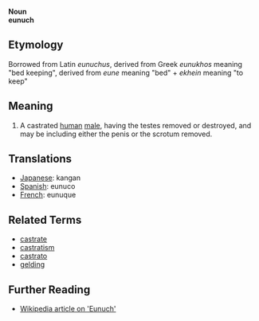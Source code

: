 '''Noun'''<br>
'''eunuch'''

== Etymology ==

Borrowed from Latin ''eunuchus'', derived from Greek ''eunukhos'' meaning "bed keeping", derived from ''eune'' meaning "bed" + ''ekhein'' meaning "to keep"

== Meaning ==

#A castrated [[human]] [[male]], having the testes removed or destroyed, and may be including either the penis or the scrotum removed.

== Translations ==

*[[Japanese]]: kangan
*[[Spanish]]: eunuco
*[[French]]: eunuque

== Related Terms ==

*[[castrate]]
*[[castratism]]
*[[castrato]]
*[[gelding]]

== Further Reading ==

*[http://en.wikipedia.org/wiki/Eunuch Wikipedia article on 'Eunuch']